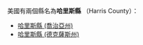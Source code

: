 美國有兩個縣名為'''哈里斯縣''' （Harris County）：
* [[哈里斯縣_(喬治亞州)|哈里斯縣 (喬治亞州)]]
* [[哈里斯縣_(德克薩斯州)|哈里斯縣 (德克薩斯州)]]
{{disambig|H哈里斯縣|Cat=四字县名消歧义}}